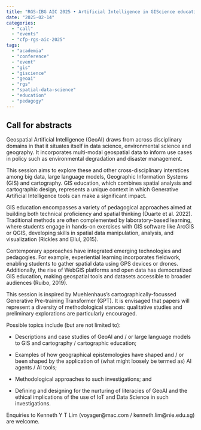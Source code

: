```yaml
---
title: "RGS-IBG AIC 2025 • Artificial Intelligence in GIScience education and pedagogy"
date: "2025-02-14"
categories: 
  - "call"
  - "events"
  - "cfp-rgs-aic-2025"
tags: 
  - "academia"
  - "conference"
  - "event"
  - "gis"
  - "giscience"
  - "geoai"
  - "rgs"
  - "spatial-data-science"
  - "education"
  - "pedagogy"
---
```


## Call for abstracts

Geospatial Artificial Intelligence (GeoAI) draws from across
disciplinary domains in that it situates itself in data science,
environmental science and geography. It incorporates multi-modal
geospatial data to inform use cases in policy such as environmental
degradation and disaster management.

This session aims to explore these and other cross-disciplinary
interstices among big data, large language models, Geographic
Information Systems (GIS) and cartography. GIS education, which combines
spatial analysis and cartographic design, represents a unique context in
which Generative Artificial Intelligence tools can make a significant
impact.

GIS education encompasses a variety of pedagogical approaches aimed at
building both technical proficiency and spatial thinking (Duarte et al.
2022). Traditional methods are often complemented by laboratory-based
learning, where students engage in hands-on exercises with GIS software
like ArcGIS or QGIS, developing skills in spatial data manipulation,
analysis, and visualization (Rickles and Ellul, 2015).

Contemporary approaches have integrated emerging technologies and
pedagogies. For example, experiential learning incorporates fieldwork,
enabling students to gather spatial data using GPS devices or drones.
Additionally, the rise of WebGIS platforms and open data has
democratized GIS education, making geospatial tools and datasets
accessible to broader audiences (Ruibo, 2019).

This session is inspired by Muehlenhaus's cartographically-focussed
Generative Pre-training Transformer (GPT). It is envisaged that papers
will represent a diversity of methodological stances: qualitative
studies and preliminary explorations are particularly encouraged.

Possible topics include (but are not limited to):

-   Descriptions and case studies of GeoAI and / or large language
    models to GIS and cartography / cartographic education;

-   Examples of how geographical epistemologies have shaped and / or
    been shaped by the application of (what might loosely be termed as)
    AI agents / AI tools;

-   Methodological approaches to such investigations; and

-   Defining and designing for the nurturing of literacies of GeoAI and
    the ethical implications of the use of IoT and Data Science in such
    investigations.

Enquiries to Kenneth Y T Lim (voyager@mac.com / kenneth.lim@nie.edu.sg)
are welcome.
